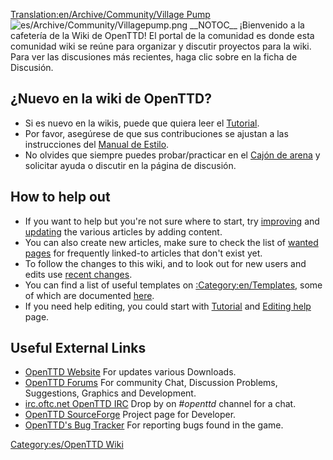 [[Translation:en/Archive/Community/Village Pump]]
{{es/Traducción|en/Archive/Community/Village Pump|50}}
[[File:es/Archive/Community/Villagepump.png|right]]
__NOTOC__
¡Bienvenido a la cafetería de la Wiki de OpenTTD! El portal de la comunidad es donde esta comunidad wiki se reúne para organizar y discutir proyectos para la wiki. Para ver las discusiones más recientes, haga clic sobre en la ficha de Discusión.

==¿Nuevo en la wiki de OpenTTD? ==
* Si es nuevo en la wikis, puede que quiera leer el [[es/Tutorial|Tutorial]].
* Por favor, asegúrese de que sus contribuciones se ajustan a las instrucciones del [[es/Wiki/Manual de Estilo|Manual de Estilo]].
* No olvides que siempre puedes probar/practicar en el [[es/Cajón de arena|Cajón de arena]] y solicitar ayuda o discutir en la página de discusión.

{{es/Pendiente de traducción|}}

==How to help out==
* If you want to help but you're not sure where to start, try [[:Category:en/Articles to be expanded|improving]] and [[:Category:en/Articles to be updated|updating]] the various articles by adding content. 
* You can also create new articles, make sure to check the list of [[Special:Wantedpages|wanted pages]] for frequently linked-to articles that don't exist yet.
* To follow the changes to this wiki, and to look out for new users and edits use [[Special:RecentChanges|recent changes]].
* You can find a list of useful templates on [[:Category:en/Templates]], some of which are documented [[en/Wiki/Templates|here]].
* If you need help editing, you could start with [[en/Tutorial|Tutorial]] and [[en/Editing help|Editing help]] page.


== Useful External Links ==
* [http://www.openttd.org/ OpenTTD Website] For updates various Downloads.
* [http://forum.openttd.org OpenTTD Forums] For community Chat, Discussion Problems, Suggestions, Graphics and Development.
* [irc://irc.oftc.net/openttd irc.oftc.net OpenTTD  IRC] Drop by on ''#openttd'' channel for a chat.
* [http://sourceforge.net/projects/openttd/ OpenTTD SourceForge] Project page for Developer.
* [http://bugs.openttd.org/ OpenTTD's Bug Tracker] For reporting bugs found in the game.

[[Category:es/OpenTTD Wiki]]